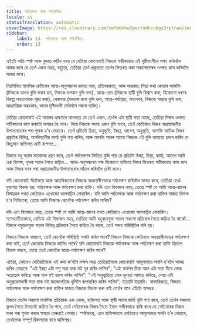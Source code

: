 ```yaml
---
title: পৰ্যবেক্ষক আৰু পৰ্যবেক্ষিত
locale: as
statusTranslation: automatic
coverImage: https://res.cloudinary.com/xmfm6mhw3gwctndtcubgx2rptnae/image/upload/v1740468922/small_cover_tratado_de_psicologia_revolucionaria_a4c0dca4e0.webp
sidebar:
    label: 13. পৰ্যবেক্ষক আৰু পৰ্যবেক্ষিত
    order: 13
---
```

এইটো অতি স্পষ্ট আৰু বুজাত কঠিন নহয় যে যেতিয়া কোনোবাই নিজকে গভীৰভাৱে এই দৃষ্টিভংগীৰে লক্ষ্য কৰিবলৈ আৰম্ভ কৰে যে তেওঁ এজন নহয়, বহুতো, তেতিয়া তেওঁ প্ৰকৃততে তেওঁৰ ভিতৰত থকা সকলোবোৰৰ ওপৰত কাম কৰিবলৈ আৰম্ভ কৰে।

নিম্নলিখিত মানসিক ত্ৰুটিবোৰ আত্ম-অনুসন্ধানৰ কামত বাধা, প্ৰতিবন্ধকতা, আৰু অন্তৰায়: মিছা কথা কোৱাৰ আসক্তি (নিজকে ডাঙৰ বুলি ভবাৰ ভ্ৰম, নিজকে ভগৱান বুলি ভবা), আত্ম-প্ৰেম (নিজকে স্থায়ী বুলি বিশ্বাস কৰা; যিকোনো ধৰণৰ বিকল্প অহংবোধক পূজা কৰা), পেৰানয়া (সকলো জনা বুলি ভবা, আত্ম-পৰ্যাপ্ততা, অহংকাৰ, নিজকে অভ্ৰান্ত বুলি ভবা, আধ্যাত্মিক অহংকাৰ, আনৰ দৃষ্টিভংগী দেখিবলৈ নজনা ব্যক্তি)।

যেতিয়া কোনোবাই এই অবাস্তৱ ধাৰণাৰে আগবাঢ়ে যে তেওঁ এজন, তেওঁৰ এটা স্থায়ী সত্তা আছে, তেতিয়া নিজৰ ওপৰত গভীৰভাৱে কাম কৰাটো অসম্ভৱ হৈ পৰে। যিয়ে নিজকে সদায় এজন বুলি ভাবে, তেওঁ কেতিয়াও নিজৰ অপ্ৰয়োজনীয় উপাদানবোৰৰ পৰা পৃথক হ’ব নোৱাৰে। তেওঁ প্ৰতিটো চিন্তা, অনুভূতি, ইচ্ছা, আবেগ, অনুভূতি, আসক্তি আদিক নিজৰ প্ৰকৃতিৰ বিভিন্ন, অপৰিবৰ্তনীয় কাৰ্য্য বুলি গণ্য কৰিব, আৰু আনকি আনৰ আগত নিজকে এই বুলি ন্যায্যতা প্ৰদান কৰিব যে কিছুমান ব্যক্তিগত ত্ৰুটি বংশগত...

যিজনে বহু সত্তাৰ মতবাদক গ্ৰহণ কৰে, তেওঁ পৰ্যবেক্ষণৰ ভিত্তিত বুজি পায় যে প্ৰতিটো ইচ্ছা, চিন্তা, কাৰ্য্য, আবেগ আদি এক বিশেষ, পৃথক সত্তাৰ সৈতে জড়িত... আত্ম-অনুসন্ধানত দক্ষ যিকোনো ব্যক্তিয়ে নিজৰ ভিতৰত গভীৰভাৱে কাম কৰে আৰু নিজৰ মনৰ পৰা অপ্ৰয়োজনীয় উপাদানবোৰ আঁতৰ কৰিবলৈ চেষ্টা কৰে।

যদি কোনোবাই সঁচাকৈয়ে আৰু আন্তৰিকতাৰে নিজকে অভ্যন্তৰীণভাৱে পৰ্যবেক্ষণ কৰিবলৈ আৰম্ভ কৰে, তেতিয়া তেওঁ দুভাগত বিভক্ত হয়: পৰ্যবেক্ষক আৰু পৰ্যবেক্ষণ কৰা ব্যক্তি। যদি এনে বিভাজন নহয়, তেন্তে স্পষ্ট যে আমি আত্ম-জ্ঞানৰ বিস্ময়কৰ পথত কেতিয়াও এখোজো আগবাঢ়িব নোৱাৰিম। যদি আমি পৰ্যবেক্ষক আৰু পৰ্যবেক্ষণ কৰা ব্যক্তিৰ মাজত বিভক্ত হ’ব নিবিচাৰো, তেন্তে আমি নিজকে কেনেকৈ পৰ্যবেক্ষণ কৰিব পাৰিম?

যদি এনে বিভাজন নহয়, তেন্তে স্পষ্ট যে আমি আত্ম-জ্ঞানৰ পথত কেতিয়াও এখোজো আগবাঢ়িব নোৱাৰিম। সন্দেহাতীতভাৱে, যেতিয়া এই বিভাজন নহয়, তেতিয়া আমি বহুবচনযুক্ত সত্তাৰ সকলো প্ৰক্ৰিয়াৰ সৈতে জড়িত হৈ থাকোঁ... যিজনে বহুবচনযুক্ত সত্তাৰ বিভিন্ন প্ৰক্ৰিয়াৰ সৈতে জড়িত হৈ থাকে, তেওঁ সদায় পৰিস্থিতিৰ বলি হয়।

যিজনে নিজকে নাজানে, তেওঁ কেনেকৈ পৰিস্থিতি সলনি কৰিব পাৰে? যিজনে নিজকে কেতিয়াও অভ্যন্তৰীণভাৱে পৰ্যবেক্ষণ কৰা নাই, তেওঁ কেনেকৈ নিজকে জানিব পাৰে? যদি কোনোবাই নিজকে পৰ্যবেক্ষক আৰু পৰ্যবেক্ষণ কৰা ব্যক্তি হিচাপে বিভক্ত নকৰে, তেন্তে তেওঁ কেনেকৈ আত্ম-পৰ্যবেক্ষণ কৰিব পাৰে?

এতিয়া, কোনেও যেতিয়ালৈকে এই কথা ক’বলৈ সক্ষম নহয় তেতিয়ালৈকে কোনোবাই আমূলভাৱে সলনি হ’বলৈ আৰম্ভ কৰিব নোৱাৰে: "এই ইচ্ছা এটা পশু সত্তা যাক মই দূৰ কৰিব লাগিব"; "এই স্বাৰ্থপৰ চিন্তা আন এটা সত্তা যিয়ে মোক অত্যাচাৰ কৰিছে আৰু যাক মই ধ্বংস কৰিব লাগিব"; "এই অনুভূতিয়ে মোৰ হৃদয়ত আঘাত কৰিছে, সেয়া এটা অনুপ্ৰৱেশকাৰী সত্তা যাক মই মহাজাগতিক ধূলিলৈ ৰূপান্তৰিত কৰিব লাগিব"; ইত্যাদি ইত্যাদি। স্বাভাৱিকতে, যিজনে পৰ্যবেক্ষক আৰু পৰ্যবেক্ষণ কৰা ব্যক্তিৰ মাজত নিজকে বিভক্ত কৰা নাই তেওঁৰ বাবে এইটো অসম্ভৱ।

যিজনে তেওঁৰ সকলো মানসিক প্ৰক্ৰিয়াক এক একক, ব্যক্তিগত আৰু স্থায়ী সত্তাৰ কাৰ্য্য বুলি গণ্য কৰে, তেওঁ তেওঁৰ সকলো ভুলৰ সৈতে ইমানেই জড়িত হৈ পৰে, তেওঁ সেইবোৰক নিজৰ সৈতে ইমান গভীৰভাৱে বান্ধি ৰাখে যে সেইবোৰক নিজৰ মনৰ পৰা পৃথক কৰাৰ ক্ষমতা হেৰুৱাই পেলায়। স্পষ্টভাৱে, এনে ব্যক্তিসকলে কেতিয়াও আমূলভাৱে সলনি হ’ব নোৱাৰে, তেওঁলোক সম্পূৰ্ণ বিফলতাৰ বাবে অভিশপ্ত।

